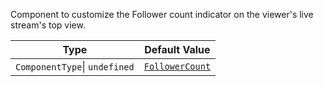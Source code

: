 Component to customize the Follower count indicator on the viewer's live stream's top view.

| Type                          | Default Value                                                                                                                                                     |
| ----------------------------- | ----------------------------------------------------------------------------------------------------------------------------------------------------------------- |
| `ComponentType`\| `undefined` | [`FollowerCount`](https://github.com/GetStream/stream-video-js/blob/main/packages/react-native-sdk/src/components/Livestream/LivestreamTopView/FollowerCount.tsx) |
